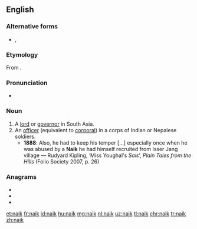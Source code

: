 ==English==

===Alternative forms===
* {{l|en|nayak}}, {{l|en|nayaka}}

===Etymology===
From {{etyl|ta|en}}.

===Pronunciation===
* {{IPA|/ˈnɑːɪk/|/ˈneɪɪk/|lang=en}}

===Noun===
{{en-noun}}

# A [[lord]] or [[governor]] in South Asia.
# An [[officer]] (equivalent to [[corporal]]) in a corps of Indian or Nepalese soldiers.
#* '''1888''': Also, he had to keep his temper [...] especially once when he was abused by a '''Naik''' he had himself recruited from Isser Jang village — Rudyard Kipling, ‘Miss Youghal's ''Sais''’, ''Plain Tales from the Hills'' (Folio Society 2007, p. 26)

===Anagrams===
* {{l|en|akin}}
* {{l|en|Kian}}
* {{l|en|kina}}

[[et:naik]]
[[fr:naik]]
[[id:naik]]
[[hu:naik]]
[[mg:naik]]
[[nl:naik]]
[[uz:naik]]
[[tl:naik]]
[[chr:naik]]
[[tr:naik]]
[[zh:naik]]